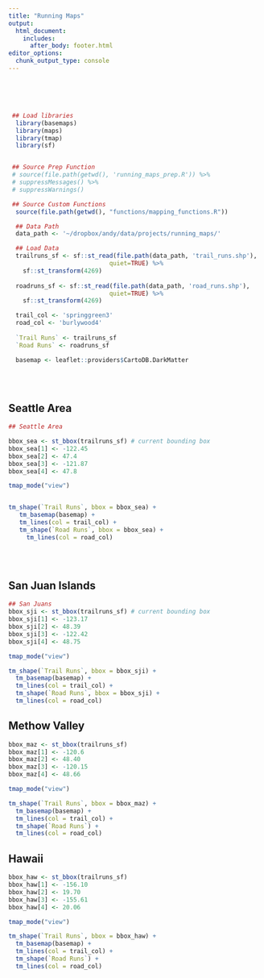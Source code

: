 ```yaml
---
title: "Running Maps"
output: 
  html_document:
    includes:
      after_body: footer.html
editor_options: 
  chunk_output_type: console
---
```


<link rel="stylesheet" href="kraustralia/kraustralia.css" type="text/css">

<br/>
<br/>
<br/>

```r

 ## Load libraries
  library(basemaps)
  library(maps)
  library(tmap)
  library(sf)


 ## Source Prep Function
 # source(file.path(getwd(), 'running_maps_prep.R')) %>%
 # suppressMessages() %>%
 # suppressWarnings()

 ## Source Custom Functions
  source(file.path(getwd(), "functions/mapping_functions.R"))

  ## Data Path
  data_path <- '~/dropbox/andy/data/projects/running_maps/'

  ## Load Data
  trailruns_sf <- sf::st_read(file.path(data_path, 'trail_runs.shp'),
                            quiet=TRUE) %>%
    sf::st_transform(4269) 
  
  roadruns_sf <- sf::st_read(file.path(data_path, 'road_runs.shp'),
                            quiet=TRUE) %>%
    sf::st_transform(4269) 
```

```r

  trail_col <- 'springgreen3'
  road_col <- 'burlywood4'
   
  `Trail Runs` <- trailruns_sf
  `Road Runs` <- roadruns_sf

  basemap <- leaflet::providers$CartoDB.DarkMatter
  
```

&nbsp;
&nbsp;

## Seattle Area

```r

## Seattle Area

bbox_sea <- st_bbox(trailruns_sf) # current bounding box
bbox_sea[1] <- -122.45
bbox_sea[2] <- 47.4
bbox_sea[3] <- -121.87
bbox_sea[4] <- 47.8

tmap_mode("view")


tm_shape(`Trail Runs`, bbox = bbox_sea) + 
   tm_basemap(basemap) +
   tm_lines(col = trail_col) +
   tm_shape(`Road Runs`, bbox = bbox_sea) + 
     tm_lines(col = road_col)
  
```

&nbsp;
&nbsp;

## San Juan Islands 

```r

## San Juans
bbox_sji <- st_bbox(trailruns_sf) # current bounding box
bbox_sji[1] <- -123.17
bbox_sji[2] <- 48.39
bbox_sji[3] <- -122.42
bbox_sji[4] <- 48.75

tmap_mode("view")

tm_shape(`Trail Runs`, bbox = bbox_sji) + 
  tm_basemap(basemap) +
  tm_lines(col = trail_col) +
  tm_shape(`Road Runs`, bbox = bbox_sji) + 
  tm_lines(col = road_col)

```

## Methow Valley

```r

bbox_maz <- st_bbox(trailruns_sf)  
bbox_maz[1] <- -120.6
bbox_maz[2] <- 48.40
bbox_maz[3] <- -120.15
bbox_maz[4] <- 48.66

tmap_mode("view")

tm_shape(`Trail Runs`, bbox = bbox_maz) + 
  tm_basemap(basemap) +
  tm_lines(col = trail_col) +
  tm_shape(`Road Runs`) + 
  tm_lines(col = road_col)

```

## Hawaii

```r

bbox_haw <- st_bbox(trailruns_sf)  
bbox_haw[1] <- -156.10
bbox_haw[2] <- 19.70
bbox_haw[3] <- -155.61
bbox_haw[4] <- 20.06

tmap_mode("view")

tm_shape(`Trail Runs`, bbox = bbox_haw) + 
  tm_basemap(basemap) +
  tm_lines(col = trail_col) +
  tm_shape(`Road Runs`) + 
  tm_lines(col = road_col)

```
 
 
```r




```

